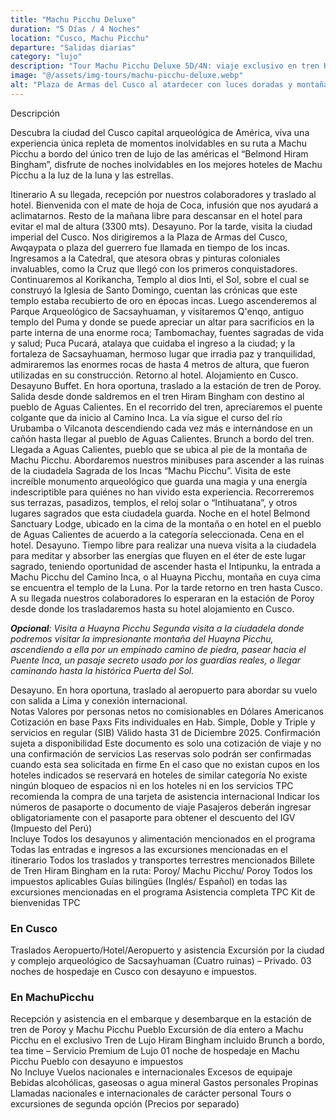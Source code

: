 ```yaml
---
title: "Machu Picchu Deluxe"
duration: "5 Días / 4 Noches"
location: "Cusco, Machu Picchu"
departure: "Salidas diarias"
category: "lujo"
description: "Tour Machu Picchu Deluxe 5D/4N: viaje exclusivo en tren Hiram Bingham, hoteles de lujo y visitas guiadas en Cusco y Machu Picchu."
image: "@/assets/img-tours/machu-picchu-deluxe.webp"
alt: "Plaza de Armas del Cusco al atardecer con luces doradas y montañas de fondo, Perú"
---
```



<H2Tours> Descripción </H2Tours>

Descubra la ciudad del Cusco capital arqueológica de América, viva una experiencia única repleta de momentos inolvidables en su ruta a Machu Picchu a bordo del único tren de lujo de las américas el “Belmond Hiram Bingham”, disfrute de noches inolvidables en los mejores hoteles de Machu Picchu a la luz de la luna y las estrellas.

<section id="itinerario"  class="mt-16">
<H2Tours> Itinerario </H2Tours>

<ItineraryDay day="1" title="Cusco">
  A su llegada, recepción por nuestros colaboradores y traslado al hotel.
  Bienvenida con el mate de hoja de Coca, infusión que nos ayudará a
  aclimatarnos. Resto de la mañana libre para descansar en el hotel para evitar
  el mal de altura (3300 mts).
</ItineraryDay>

<ItineraryDay day="2" title="Cusco">
  Desayuno. Por la tarde, visita la ciudad imperial del Cusco. Nos dirigiremos a
  la Plaza de Armas del Cusco, Awqaypata o plaza del guerrero fue llamada en
  tiempo de los incas. Ingresamos a la Catedral, que atesora obras y pinturas
  coloniales invaluables, como la Cruz que llegó con los primeros
  conquistadores. Continuaremos al Korikancha, Templo al dios Inti, el Sol,
  sobre el cual se construyó la Iglesia de Santo Domingo, cuentan las crónicas
  que este templo estaba recubierto de oro en épocas incas. Luego ascenderemos
  al Parque Arqueológico de Sacsayhuaman, y visitaremos Q'enqo, antiguo templo
  del Puma y donde se puede apreciar un altar para sacrificios en la parte
  interna de una enorme roca; Tambomachay, fuentes sagradas de vida y salud;
  Puca Pucará, atalaya que cuidaba el ingreso a la ciudad; y la fortaleza de
  Sacsayhuaman, hermoso lugar que irradia paz y tranquilidad, admiraremos las
  enormes rocas de hasta 4 metros de altura, que fueron utilizadas en su
  construcción. Retorno al hotel. Alojamiento en Cusco.
</ItineraryDay>

<ItineraryDay day="3" title="Cusco / Machu Picchu">
  Desayuno Buffet. En hora oportuna, traslado a la estación de tren de Poroy.
  Salida desde donde saldremos en el tren Hiram Bingham con destino al pueblo de
  Aguas Calientes. En el recorrido del tren, apreciaremos el puente colgante que
  da inicio al Camino Inca. La vía sigue el curso del río Urubamba o Vilcanota
  descendiendo cada vez más e internándose en un cañón hasta llegar al pueblo de
  Aguas Calientes. Brunch a bordo del tren. Llegada a Aguas Calientes, pueblo
  que se ubica al pie de la montaña de Machu Picchu. Abordaremos nuestros
  minibuses para ascender a las ruinas de la ciudadela Sagrada de los Incas
  “Machu Picchu”. Visita de este increíble monumento arqueológico que guarda una
  magia y una energía indescriptible para quiénes no han vivido esta
  experiencia. Recorreremos sus terrazas, pasadizos, templos, el reloj solar o
  “Intihuatana”, y otros lugares sagrados que esta ciudadela guarda. Noche en el
  hotel Belmond Sanctuary Lodge, ubicado en la cima de la montaña o en hotel en
  el pueblo de Aguas Calientes de acuerdo a la categoría seleccionada. Cena en
  el hotel.
</ItineraryDay>

<ItineraryDay day="4" title="Machu Picchu">
  Desayuno. Tiempo libre para realizar una nueva visita a la ciudadela para
  meditar y absorber las energías que fluyen en el éter de este lugar sagrado,
  teniendo oportunidad de ascender hasta el Intipunku, la entrada a Machu Picchu
  del Camino Inca, o al Huayna Picchu, montaña en cuya cima se encuentra el
  templo de la Luna. Por la tarde retorno en tren hasta Cusco. A su llegada
  nuestros colaboradores lo esperaran en la estación de Poroy desde donde los
  trasladaremos hasta su hotel alojamiento en Cusco.

_**Opcional**: Visita a Huayna Picchu
Segunda visita a la ciudadela donde podremos visitar la impresionante montaña del Huayna Picchu, ascendiendo a ella por un empinado camino de piedra, pasear hacia el Puente Inca, un pasaje secreto usado por los guardias reales, o llegar caminando hasta la histórica Puerta del Sol._

</ItineraryDay>

<ItineraryDay day="5" title="Cusco">
  Desayuno. En hora oportuna, traslado al aeropuerto para abordar su vuelo con salida a Lima y conexión internacional.
</ItineraryDay>
</section>

<section id="notas" class="mt-16">
<H2Tours> Notas </H2Tours>

<IconListItem icon={NotesIcon}>
  Valores por personas netos no comisionables en Dólares Americanos
</IconListItem>
<IconListItem icon={NotesIcon}>
  Cotización en base Paxs Fits individuales en Hab. Simple, Doble y Triple y servicios en regular (SIB)
</IconListItem>
<IconListItem icon={NotesIcon}>
  Válido hasta 31 de Diciembre 2025. Confirmación sujeta a disponibilidad
</IconListItem>
<IconListItem icon={NotesIcon}>
  Este documento es solo una cotización de viaje y no una confirmación de servicios
</IconListItem>
<IconListItem icon={NotesIcon}>
  Las reservas solo podrán ser confirmadas cuando esta sea solicitada en firme
</IconListItem>
<IconListItem icon={NotesIcon}>
  En el caso que no existan cupos en los hoteles indicados se reservará en hoteles de similar categoría
</IconListItem>
<IconListItem icon={NotesIcon}>
  No existe ningún bloqueo de espacios ni en los hoteles ni en los servicios
</IconListItem>
<IconListItem icon={NotesIcon}>
  TPC recomienda la compra de una tarjeta de asistencia internacional
</IconListItem>
<IconListItem icon={NotesIcon}>
  Indicar los números de pasaporte o documento de viaje
</IconListItem>
<IconListItem icon={NotesIcon}>
  Pasajeros deberán ingresar obligatoriamente con el pasaporte para obtener el descuento del IGV (Impuesto del Perú)
</IconListItem>
</section>

<section id="incluye" class="mt-16">
<H2Tours> Incluye </H2Tours>
<IconListItem icon={IncludesIcon}>
  Todos los desayunos y alimentación mencionados en el programa
</IconListItem>
<IconListItem icon={IncludesIcon}>
  Todas las entradas e ingresos a las excursiones mencionadas en el itinerario
</IconListItem>
<IconListItem icon={IncludesIcon}>
  Todos los traslados y transportes terrestres mencionados
</IconListItem>
<IconListItem icon={IncludesIcon}>
  Billete de Tren Hiram Bingham en la ruta: Poroy/ Machu Picchu/ Poroy
</IconListItem>
<IconListItem icon={IncludesIcon}>Todos los impuestos aplicables</IconListItem>
<IconListItem icon={IncludesIcon}>
  Guías bilingües (Inglés/ Español) en todas las excursiones mencionadas en el
  programa
</IconListItem>
<IconListItem icon={IncludesIcon}>Asistencia completa TPC</IconListItem>
<IconListItem icon={IncludesIcon}>Kit de bienvenidas TPC</IconListItem>

### **En Cusco**

<IconListItem icon={IncludesIcon}>
  Traslados Aeropuerto/Hotel/Aeropuerto y asistencia
</IconListItem>
<IconListItem icon={IncludesIcon}>
  Excursión por la ciudad y complejo arqueológico de Sacsayhuaman (Cuatro
  ruinas) – Privado.
</IconListItem>
<IconListItem icon={IncludesIcon}>
  03 noches de hospedaje en Cusco con desayuno e impuestos.
</IconListItem>

### **En MachuPicchu**

<IconListItem icon={IncludesIcon}>
  Recepción y asistencia en el embarque y desembarque en la estación de tren de
  Poroy y Machu Picchu Pueblo
</IconListItem>
<IconListItem icon={IncludesIcon}>
  Excursión de día entero a Machu Picchu en el exclusivo Tren de Lujo Hiram
  Bingham incluido Brunch a bordo, tea time – Servicio Premium de Lujo
</IconListItem>
<IconListItem icon={IncludesIcon}>
  01 noche de hospedaje en Machu Picchu Pueblo con desayuno e impuestos
</IconListItem>
</section>

<section id="no-incluye" class="mt-16">
<H2Tours> No Incluye </H2Tours>

<IconListItem icon={ExcludesIcon}>
  Vuelos nacionales e internacionales
</IconListItem>
<IconListItem icon={ExcludesIcon}>
  Excesos de equipaje
</IconListItem>
<IconListItem icon={ExcludesIcon}>
  Bebidas alcohólicas, gaseosas o agua mineral
</IconListItem>
<IconListItem icon={ExcludesIcon}>
  Gastos personales
</IconListItem>
<IconListItem icon={ExcludesIcon}>
  Propinas
</IconListItem>
<IconListItem icon={ExcludesIcon}>
  Llamadas nacionales e internacionales de carácter personal
</IconListItem>
<IconListItem icon={ExcludesIcon}>
  Tours o excursiones de segunda opción (Precios por separado)
</IconListItem>
</section>
